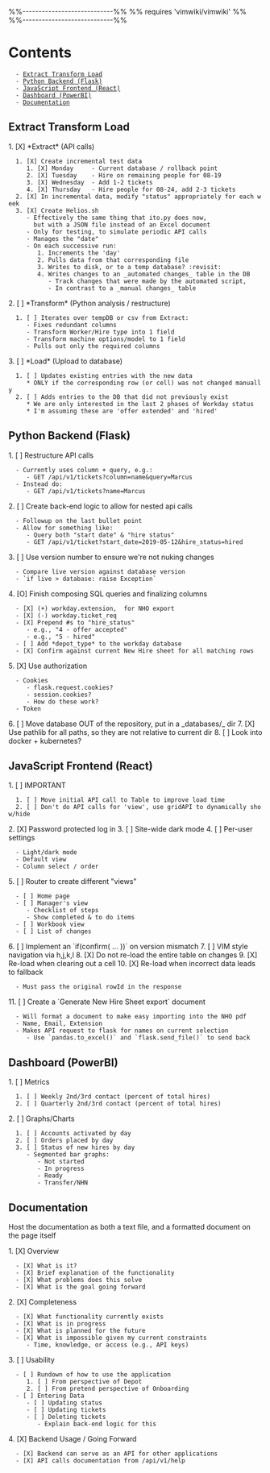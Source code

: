%%----------------------------%%
%% requires 'vimwiki/vimwiki' %%
%%----------------------------%%

= Contents =
   - [[#Extract Transform Load|Extract Transform Load]]
   - [[#Python Backend (Flask)|Python Backend (Flask)]]
   - [[#JavaScript Frontend (React)|JavaScript Frontend (React)]]
   - [[#Dashboard (PowerBI)|Dashboard (PowerBI)]]
   - [[#Documentation|Documentation]]


== Extract Transform Load ==
1. [X] *Extract* (API calls)
   1. [X] Create incremental test data
      1. [X] Monday     - Current database / rollback point
      2. [X] Tuesday    - Hire on remaining people for 08-19
      3. [X] Wednesday  - Add 1-2 tickets
      4. [X] Thursday   - Hire people for 08-24, add 2-3 tickets
   2. [X] In incremental data, modify "status" appropriately for each week
   3. [X] Create Helios.sh
      - Effectively the same thing that ito.py does now,
        but with a JSON file instead of an Excel document
      - Only for testing, to simulate periodic API calls
      - Manages the "date"
      - On each successive run:
         1. Increments the 'day'
         2. Pulls data from that corresponding file
         3. Writes to disk, or to a temp database? :revisit:
         4. Writes changes to an _automated changes_ table in the DB
            - Track changes that were made by the automated script,
            - In contrast to a _manual changes_ table
2. [ ] *Transform* (Python analysis / restructure)
   1. [ ] Iterates over tempDB or csv from Extract:
      - Fixes redundant columns
      - Transform Worker/Hire type into 1 field
      - Transform machine options/model to 1 field
      - Pulls out only the required columns
3. [ ] *Load* (Upload to database)
   1. [ ] Updates existing entries with the new data
      * ONLY if the corresponding row (or cell) was not changed manually
   2. [ ] Adds entries to the DB that did not previously exist
      * We are only interested in the last 2 phases of Workday status
      * I'm assuming these are 'offer extended' and 'hired'

== Python Backend (Flask) ==
1. [ ] Restructure API calls
   - Currently uses column + query, e.g.:
      - GET /api/v1/tickets?column=name&query=Marcus
   - Instead do:
      - GET /api/v1/tickets?name=Marcus
2. [ ] Create back-end logic to allow for nested api calls
   - Followup on the last bullet point
   - Allow for something like:
      - Query both "start date" & "hire status"
      - GET /api/v1/ticket?start_date=2019-05-12&hire_status=hired
3. [ ] Use version number to ensure we're not nuking changes
   - Compare live version against database version
   - `if live > database: raise Exception`
4. [O] Finish composing SQL queries and finalizing columns
   - [X] (+) workday.extension,  for NHO export
   - [X] (-) workday.ticket_req
   - [X] Prepend #s to "hire_status"
      - e.g., "4 - offer accepted"
      - e.g., "5 - hired"
   - [ ] Add *depot_type* to the workday database
   - [X] Confirm against current New Hire sheet for all matching rows
5. [X] Use authorization
   - Cookies
      - flask.request.cookies?
      - session.cookies?
      - How do these work?
   - Token
6. [ ] Move database OUT of the repository, put in a _databases/_ dir
7. [X] Use pathlib for all paths, so they are not relative to current dir
8. [ ] Look into docker + kubernetes?

== JavaScript Frontend (React) ==
1. [ ] IMPORTANT
   1. [ ] Move initial API call to Table to improve load time
   2. [ ] Don't do API calls for 'view', use gridAPI to dynamically show/hide
2. [X] Password protected log in
3. [ ] Site-wide dark mode
4. [ ] Per-user settings
   - Light/dark mode
   - Default view
   - Column select / order
5. [ ] Router to create different "views"
   - [ ] Home page
   - [ ] Manager's view
      - Checklist of steps
      - Show completed & to do items
   - [ ] Workbook view
   - [ ] List of changes 
6. [ ] Implement an `if(confirm( ... ))` on version mismatch
7. [ ] VIM style navigation via h,j,k,l
8. [X] Do not re-load the entire table on changes
9. [X] Re-load when clearing out a cell
10. [X] Re-load when incorrect data leads to fallback
   - Must pass the original rowId in the response
11. [ ] Create a `Generate New Hire Sheet export` document
   - Will format a document to make easy importing into the NHO pdf
   - Name, Email, Extension
   - Makes API request to flask for names on current selection
      - Use `pandas.to_excel()` and `flask.send_file()` to send back

== Dashboard (PowerBI) ==
1. [ ] Metrics
   1. [ ] Weekly 2nd/3rd contact (percent of total hires)
   2. [ ] Quarterly 2nd/3rd contact (percent of total hires)
2. [ ] Graphs/Charts
   1. [ ] Accounts activated by day
   2. [ ] Orders placed by day
   3. [ ] Status of new hires by day
      - Segmented bar graphs:
         - Not started
         - In progress
         - Ready
         - Transfer/NHN

== Documentation ==
Host the documentation as both a text file,
and a formatted document on the page itself

1. [X] Overview
   - [X] What is it?
   - [X] Brief explanation of the functionality
   - [X] What problems does this solve
   - [X] What is the goal going forward
2. [X] Completeness
   - [X] What functionality currently exists
   - [X] What is in progress
   - [X] What is planned for the future
   - [X] What is impossible given my current constraints
      - Time, knowledge, or access (e.g., API keys)
3. [ ] Usability
   - [ ] Rundown of how to use the application
      1. [ ] From perspective of Depot
      2. [ ] From pretend perspective of Onboarding
   - [ ] Entering Data
      - [ ] Updating status
      - [ ] Updating tickets
      - [ ] Deleting tickets
         - Explain back-end logic for this
4. [X] Backend Usage / Going Forward
   - [X] Backend can serve as an API for other applications
   - [X] API calls documentation from /api/v1/help
